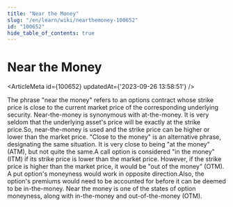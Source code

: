 ```yaml
---
title: "Near the Money"
slug: "/en/learn/wiki/nearthemoney-100652"
id: "100652"
hide_table_of_contents: true
---
```



# Near the Money

<ArticleMeta id={100652} updatedAt={'2023-09-26 13:58:51'} />
<div className='border-solid border-b border-t-0 my-4 border-[var(--ifm-color-gray-300)]' />

The phrase "near the money" refers to an options contract whose strike price is close to the current market price of the corresponding underlying security. Near-the-money is synonymous with at-the-money. It is very seldom that the underlying asset's price will be exactly at the strike price.So, near-the-money is used and the strike price can be higher or lower than the market price. "Close to the money" is an alternative phrase, designating the same situation. It is very close to being "at the money"(ATM), but not quite the same.A call option is considered "in the money" (ITM) if its strike price is lower than the market price. However, if the strike price is higher than the market price, it would be "out of the money" (OTM). A put option's moneyness would work in opposite direction.Also, the option's premiums would need to be accounted for before it can be deemed to be in-the-money. Near the money is one of the states of option moneyness, along with in-the-money and out-of-the-money (OTM).

